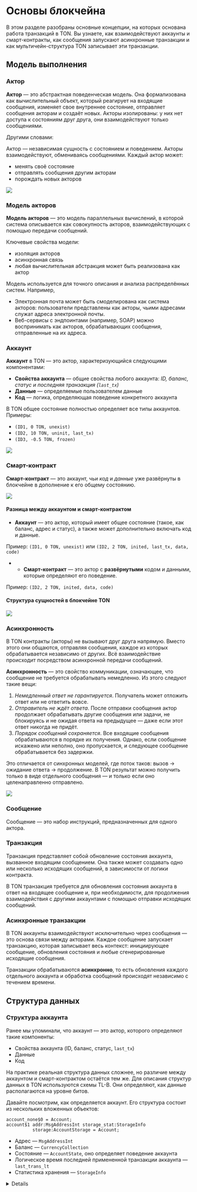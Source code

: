 
# Основы блокчейна

В этом разделе разобраны основные концепции, на которых основана работа транзакций в TON. Вы узнаете, как взаимодействуют аккаунты и смарт-контракты, как сообщения запускают асинхронные транзакции и как мультичейн-структура TON записывает эти транзакции.

## Модель выполнения

### Актор

**Актор** — это абстрактная поведенческая модель. Она формализована как вычислительный объект, который реагирует на входящие сообщения, изменяет свое внутреннее состояние, отправляет сообщения акторам и создаёт новых. Акторы изолированы: у них нет доступа к состояниям друг друга, они взаимодействуют только сообщениями.

Другими словами:

Актор — независимая сущность с состоянием и поведением. Акторы взаимодействуют, обмениваясь сообщениями. Каждый актор может:

- менять своё состояние
- отправлять сообщения другим акторам
- порождать новых акторов

![](/img/docs/blockchain-fundamentals/actor.svg)

### Модель акторов

**Модель акторов** — это модель параллельных вычислений, в которой система описывается как совокупность акторов, взаимодействующих с помощью передачи сообщений.

Ключевые свойства модели:

- изоляция акторов
- асинхронная связь
- любая вычислительная абстракция может быть реализована как актор

Модель используется для точного описания и анализа распределённых систем. Например,

- Электронная почта может быть смоделирована как система акторов: пользователи представлены как акторы, чьими адресами служат адреса электронной почты.
- Веб-сервисы с эндпоинтами (например, SOAP) можно воспринимать как акторов, обрабатывающих сообщения, отправленные на их адреса.

### Аккаунт

**Аккаунт** в TON — это актор, характеризующийся следующими компонентами:

- **Свойства аккаунта** — общие свойства любого аккаунта: *ID, баланс, статус и последняя транзакция (`last_tx`)*
- **Данные** — определяемые пользователем данные
- **Код** — логика, определяющая поведение конкретного аккаунта

В TON общее состояние полностью определяет все типы аккаунтов. Примеры:

- `(ID1, 0 TON, unexist)`
- `(ID2, 10 TON, uninit, last_tx)`
- `(ID3, -0.5 TON, frozen)`

![](/img/docs/blockchain-fundamentals/account_eng.svg)

### Смарт-контракт

**Смарт-контракт** — это аккаунт, чьи *код* и *данные* уже развёрнуты в блокчейне в дополнение к его общему состоянию.

![](/img/docs/blockchain-fundamentals/smart_contract_eng.svg)

#### Разница между аккаунтом и смарт-контрактом

- **Аккаунт** — это актор, который имеет общее состояние (такое, как баланс, адрес и статус), а также может дополнительно включать код и данные.

Пример: `(ID1, 0 TON, unexist)` или `(ID2, 2 TON, inited, last_tx, data, code)`

- - **Смарт-контракт** — это актор с **развёрнутыми** кодом и данными, которые определяют его поведение.

Пример: `(ID2, 2 TON, inited, data, code)`

#### Структура сущностей в блокчейне TON

![](/img/docs/blockchain-fundamentals/structure_eng.svg)

### Асинхронность

В TON контракты (акторы) не вызывают друг друга напрямую. Вместо этого они общаются, отправляя сообщения, каждое из которых обрабатывается независимо от других. Всё взаимодействие происходит посредством асинхронной передачи сообщений.

**Асинхронность** — это свойство коммуникации, означающее, что сообщение не требуется обрабатывать немедленно. Из этого следуют такие вещи:

1. *Немедленный ответ не гарантируется*. Получатель может отложить ответ или не ответить вовсе.
2. *Отправитель не ждёт ответа*. После отправки сообщения актор продолжает обрабатывать другие сообщения или задачи, не блокируясь и не ожидая ответа на предыдущее — даже если этот ответ никогда не придёт.
3. *Порядок сообщений сохраняется*. Все входящие сообщения обрабатываются в порядке их получения. Однако, если сообщение искажено или неполно, оно пропускается, и следующее сообщение обрабатывается без задержки.

Это отличается от синхронных моделей, где поток таков: вызов → ожидание ответа → продолжение.
В TON результат можно получить только в виде отдельного сообщения — и только если оно целенаправленно отправлено.

![](/img/docs/blockchain-fundamentals/asynchrony.gif)

### Сообщение

Сообщение — это набор инструкций, предназначенных для одного актора.

### Транзакция

Транзакция представляет собой обновление состояния аккаунта, вызванное входящим сообщением.
Она также может создавать одно или несколько исходящих сообщений, в зависимости от логики контракта.

В TON транзакция требуется для обновления состояния аккаунта в ответ на входящее сообщение и, при необходимости, для продолжения взаимодействия с другими аккаунтами с помощью отправки исходящих сообщений.

### Асинхронные транзакции

В TON аккаунты взаимодействуют исключительно через сообщения — это основа связи между акторами.
Каждое сообщение запускает транзакцию, которая записывает весь контекст: инициирующее сообщение, обновления состояния и любые сгенерированные исходящие сообщения.

Транзакции обрабатываются **асинхронно**, то есть обновления каждого отдельного аккаунта и обработка сообщений происходят независимо с течением времени.

## Структура данных

### Структура аккаунта

Ранее мы упоминали, что аккаунт — это актор, которого определяют такие компоненты:

- Свойства аккаунта (ID, баланс, статус, `last_tx`)
- Данные
- Код

На практике реальная структура данных сложнее, но различие между аккаунтом и смарт-контрактом остаётся тем же. Для описания структур данных в TON используются схемы TL-B. Они определяют, как данные располагаются на уровне битов.

Давайте посмотрим, как определяется аккаунт.
Его структура состоит из нескольких вложенных объектов:

```tlb
account_none$0 = Account;
account$1 addr:MsgAddressInt storage_stat:StorageInfo
          storage:AccountStorage = Account;
```

- Адрес — `MsgAddressInt`
- Баланс — `CurrencyCollection`
- Состояние — `AccountState`, оно определяет поведение аккаунта
- Логическое время последней примененной транзакции аккаунта — `last_trans_lt`
- Статистика хранения — `StorageInfo`

<details>
  ```tlb

  account_none$0 = Account;
  account$1 addr:MsgAddressInt storage_stat:StorageInfo
  storage:AccountStorage = Account;

  account_storage$_ last_trans_lt:uint64
  balance:CurrencyCollection state:AccountState
  = AccountStorage;

  account_uninit$00 = AccountState;
  account_active$1 _:StateInit = AccountState;
  account_frozen$01 state_hash:bits256 = AccountState;

  acc_state_uninit$00 = AccountStatus;
  acc_state_frozen$01 = AccountStatus;
  acc_state_active$10 = AccountStatus;
  acc_state_nonexist$11 = AccountStatus;


  _ fixed_prefix_length:(Maybe (## 5)) special:(Maybe TickTock)
  code:(Maybe ^Cell) data:(Maybe ^Cell)
  library:(Maybe ^Cell) = StateInit;

  ```
</details>

Давайте проясним, какие из этих свойств являются **свойствами аккаунта**, согласно схеме TL-B:

- ID → `MsgAddressInt`
- Баланс → `CurrencyCollection`
- Статус → `AccountState`
- Логическое время последней транзакции (`last_trans_lt`) — также часть общего состояния

А данные и код определяются в поле состояния: `AccountState`.

Теперь давайте подробнее рассмотрим свойства аккаунта и то, как они представлены в структуре данных.

### Состояние аккаунта

TON определяет состояния аккаунта `AccountState` следующим образом:

| Статус   | Код TL-B | Описание                                                                                                                                                                                                                                    |
| -------- | -------- | ------------------------------------------------------------------------------------------------------------------------------------------------------------------------------------------------------------------------------------------- |
| `uninit` | `00`     | Аккаунт существует, но не содержит кода или данных. Он может иметь ненулевой баланс, но ещё не инициализирован.                                                                                                                             |
| `frozen` | `01`     | Аккаунт заморожен: его код и данные удалены, но хеш предыдущего состояния сохранен. Его нельзя использовать, но можно восстановить. У аккаунта нулевой или отрицательный баланс, или он не соответствует минимальным требованиям воркчейна. |
| `active` | `10`     | Аккаунт включает `StateInit`, что означает «состояние инициализировано», с развёрнутыми кодом и данными. Это означает, что он уже инициализирован. Это активный смарт-контракт, готовый к обработке входящих сообщений.                     |

```tlb
account_uninit$00 = AccountState;
account_active$1 _:StateInit = AccountState;
account_frozen$01 state_hash:bits256 = AccountState;
```

Диаграмма ниже иллюстрирует жизненный цикл аккаунта в блокчейне TON, показывая, как его состояние меняется в различных условиях.

![](/img/docs/blockchain-fundamentals/account_states.svg)

### Структура смарт-контракта

Смарт-контракты — это набор обещаний в цифровой форме, включая протоколы, которые регулируют, как стороны выполняют эти обещания.

В TON под смарт-контрактом обычно понимают:

- Программный код, выполняемый в блокчейне и написанный на языке FunC, Tact или Tolk.
- Аккаунт, который реализует код для бизнес-логики и контента.

Техническое определение смарт-контракта в TON — это `аккаунт` в активном состоянии (`AccountState = active`), у которого:

- инициализировано поле `code` в `StateInit` — содержащее исполняемую логику
- инициализировано поле `data` в `StateInit` — хранящее постоянное состояние контракта

### Адрес

Адрес в TON — это уникальный идентификатор смарт-контракта, необходимый для взаимодействия между участниками сети.
У аккаунта самого по себе есть адрес, но мы определяем адрес только для произвольного использования через смарт-контракт.
Он состоит из следующих компонентов:

- **ID воркчейна** — 32-битное целое число со знаком, указывающее на WorkChain, к которому принадлежит аккаунт (например, -1 для мастерчейна, 0 для бейсчейна).
- **ID аккаунта** — 256-битный хеш структуры `StateInit`, которая включает инициализированные свойства контракта `code`, `data` и, опционально, `library`.

:::important
`StateInit` (сокращение от *state initialized*) может меняться за время существования контракта.
А `account_id` никогда не меняется, потому что это хеш самого первого `StateInit`, записанного при развёртывании.
:::

Адрес определяется как:

<BlockMath math="{Address} := ({workchain_id},{account_id})" />

, где

<BlockMath math="{account_id}:= {HASH(StateInit)}" />

Адрес соответствует первому инициализированному состоянию контракта и может быть вычислен даже **до** развёртывания контракта.
Это позволяет использовать адрес заранее — например, для получения токенов или настройки взаимодействий.

Адрес зависит только от `StateInit`, использованного *в момент первого развёртывания контракта*. Даже небольшое изменение в `code`, `data` или `library` в этом инициализированном состоянии приводит к совершенно другому `account_id` — и, следовательно, к другому **адресу**.

На самом деле, во время обработки сообщений валидаторы проверяют адрес отправителя — и если он оказывается неверным, они молча заменяют его на правильный.

## Структура блокчейна

### Блокчейн

**Блокчейн** — это распределённый реестр, состоящий из блоков, в каждом из которых содержится набор данных. Эти блоки криптографически связаны друг с другом через хеши, образуя неизменяемую цепь. Вся эта цепь реплицируется и последовательно поддерживается всеми участниками сети.

### AccountChain

**AccountChain** — это цепочка транзакций с одним аккаунтом в блокчейне TON.
Она образует линейную последовательность: `Tx1 → Tx2 → Tx3 → …`, где каждая транзакция ссылается на предыдущую.

Для эффективной обработки и консенсуса транзакции группируют в блоки, например, так:
`[Tx1 → Tx2] → [Tx3 → Tx4 → Tx5] → [] → [Tx6]`. Эти блоки также включают очереди входящих и исходящих сообщений, записывая все события и изменения состояния для аккаунта в течение этого периода блока.

Другими словами, AccountChain — это *микро-блокчейн*, ограниченный одним аккаунтом.
Как и обычный блокчейн, это линейная последовательность транзакций, позволяющая только дописывать данные — но посвящённая только одному аккаунту.
Она хранит и упорядочивает всю историю операций и взаимодействий этого аккаунта, обеспечивая прозрачность и отслеживаемость.

На сетевом уровне многие такие цепочки группируются в **ShardChain** или просто **шард**, в который входит целый набор аккаунтов. Эта абстракция поддерживает логическую группировку *AccountChains* по физической инфраструктуре *ShardChain ↔ Валидатор*.

Диаграмма ниже представляет графическое представление цепочки AccountChain и её структуры.
![](/img/docs/blockchain-fundamentals/accountchain.svg)

### ShardChain

**ShardChain** — это блокчейн, который группирует несколько AccountChain.

В то время как AccountChain представляет историю транзакций одного аккаунта, ShardChain обрабатывает и хранит данные для группы аккаунтов, у которых совпадает префикс двоичных адресов (например, все адреса, начинающиеся с `0b00101`).
ShardChains также облегчают маршрутизацию сообщений между аккаунтами, обеспечивая как доставку, так и порядок: если одно сообщение отправлено раньше другого, оно прибудет первым.

Каждый валидатор отвечает за определённый ShardChain или группу из них, что позволяет сети обрабатывать транзакции одновременно в разных шардах.

![](/img/docs/blockchain-fundamentals/shardchain.svg)

### WorkChain

**WorkChain** — это более высокий уровень блокчейна, который группирует различные ShardChain в *единую рабочую группу*.

В то время как каждый ShardChain управляет набором аккаунтов с общим префиксом двоичного адреса, WorkChain определяет общие правила (такие как ценообразование на газ и конфигурация шардинга), которым должен следовать каждый шард этого воркчейна. Другими словами, он служит областью определённых правил, управляющей своими шардами по одному и тому же протоколу.

TON поддерживает до 2³² воркчейнов, каждый из которых может быть разделён на до 2⁶⁰ шардчейнов.

В настоящее время в TON работают два воркчейна: **BaseChain** и **MasterChain**.

### MasterChain и BaseChain

**BaseChain** — это основная цепочка для исполнения повседневных транзакций и смарт-контрактов.
Она оптимизирована для низких комиссий, что делает её подходящей для обычных пользователей и разработчиков.

![](/img/docs/blockchain-fundamentals/basechain.svg)

**MasterChain** — это основной координирующий блокчейн, состоящий из одного шардчейна. Он содержит:

- параметры протокола
- текущий набор валидаторов и их доли
- цепочки аккаунтов валидаторов
- метаданные обо всех активных воркчейнах и шардчейнах
- хеши последних блоков из всех других цепочек

Затраты на газ в мастерчейне намеренно высоки для обеспечения стабильности, приоритезации критических операций и предотвращения спама.

Благодаря иерархической структуре воркчейнов и шардчейнов, TON образует **блокчейн из блокчейнов** — масштабируемую архитектуру, в которой каждая цепочка работает независимо, и все блоки ссылаются на своих предшественников через криптографические хеши.

![](/img/docs/blockchain-fundamentals/chain-of-chains.svg)

### Testnet и Mainnet

#### Mainnet (основная сеть)

**Мейннет** — это активная продакшн-сеть, где:

- все транзакции реальны
- используются реальные токены (например, настоящий Toncoin)

Все пользователи и проекты, работающие в продакшне, используют мейннет.

#### Testnet (тестовая сеть)

**Тестнет** — это независимая сеть блокчейнов, которая копирует функциональность основной сети, но использует монеты без ценности. В тестнете:

- используются тестовые монеты, не имеющие реальной ценности
- можно безопасно тестировать контракты, транзакции, DApps и ошибки
- блокчейн может быть сброшен или изменён в любое время

Тестнет необходим для безопасной разработки и отладки перед запуском в основную сеть.

## Следующий шаг

Вы изучили основы транзакций — теперь давайте посмотрим, **что заставляет их происходить.**

<Button href="/v3/guidelines/dapps/transactions/message-driven-execution" colorType={'primary'} sizeType={'sm'}>
  Узнайте, как сообщения приводят к транзакциям
</Button>

<Feedback />
